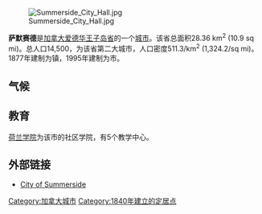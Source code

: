 {{无来源|time=2022-5-6}}
[[File:Summerside_City_Hall.jpg|thumb]]

'''萨默赛德'''是[[加拿大|加拿大]][[爱德华王子岛省|爱德华王子岛省]]的一个[[城市|城市]]。该省总面积28.36 km<sup>2</sup> (10.9 sq mi)。总人口14,500，为该省第二大城市，人口密度511.3/km<sup>2</sup> (1,324.2/sq mi)。1877年建制为镇，1995年建制为市。

==气候==
<!--Infobox begins-->{{Infobox Weather <!-- Important: remove all unused fields-->
|collapsed=<!--Any entry in this line will make the template initially collapsed. Leave blank or remove line for uncollapsed.-->
|metric_first=yes <!--Any entry in this line will display metric first. Leave blank or remove line for imperial.-->
|single_line=yes <!--Any entry in this line will display metric and imperial units on same line. Leave blank or remove line for separate lines-->
|location = Summerside
|Jan_REC_Hi_°C =12.1
|Feb_REC_Hi_°C =12.8
|Mar_REC_Hi_°C =15.6
|Apr_REC_Hi_°C =23.3
|May_REC_Hi_°C =32
|Jun_REC_Hi_°C =32.2
|Jul_REC_Hi_°C =33.3
|Aug_REC_Hi_°C =33.3
|Sep_REC_Hi_°C =31.7
|Oct_REC_Hi_°C =24.4
|Nov_REC_Hi_°C =21.2
|Dec_REC_Hi_°C =15.6
|Jan_Hi_°C =-3.4
|Feb_Hi_°C =-3
|Mar_Hi_°C =1.2
|Apr_Hi_°C =6.7
|May_Hi_°C =14
|Jun_Hi_°C =19.6
|Jul_Hi_°C =23.6
|Aug_Hi_°C =22.9
|Sep_Hi_°C =18
|Oct_Hi_°C =11.9
|Nov_Hi_°C =5.6
|Dec_Hi_°C =-0.3
|Year_Hi_°C =9.7
|Jan_Lo_°C =-12.3
|Feb_Lo_°C =-11.7
|Mar_Lo_°C =-6.8
|Apr_Lo_°C =-1.1
|May_Lo_°C =4.7
|Jun_Lo_°C =10.2
|Jul_Lo_°C =14.5
|Aug_Lo_°C =14.2
|Sep_Lo_°C =9.8
|Oct_Lo_°C =4.4
|Nov_Lo_°C =-0.9
|Dec_Lo_°C =-8
|Year_Lo_°C =1.4
|Jan_REC_Lo_°C =-29.9
|Feb_REC_Lo_°C =-26.1
|Mar_REC_Lo_°C =-23.9
|Apr_REC_Lo_°C =-13.4
|May_REC_Lo_°C =-5
|Jun_REC_Lo_°C =0
|Jul_REC_Lo_°C =6.7
|Aug_REC_Lo_°C =4.4
|Sep_REC_Lo_°C =-0.1
|Oct_REC_Lo_°C =-5.6
|Nov_REC_Lo_°C =-13.3
|Dec_REC_Lo_°C =-25.6
|Jan_Precip_mm =100.1
|Feb_Precip_mm =75.1
|Mar_Precip_mm =83.8
|Apr_Precip_mm =79.7
|May_Precip_mm =94
|Jun_Precip_mm =84.4
|Jul_Precip_mm =84.8
|Aug_Precip_mm =88.3
|Sep_Precip_mm =91.7
|Oct_Precip_mm =94.5
|Nov_Precip_mm =96.7
|Dec_Precip_mm =105
|Year_Precip_mm =1078
|source = [[Environment_Canada|Environment Canada]]
|accessdate = 2009-07-15
}}<!--Infobox ends-->
== 教育 ==
[[荷兰学院|荷兰学院]]为该市的社区学院，有5个教学中心。


==外部链接==
*[http://www.city.summerside.pe.ca/ City of Summerside]

{{爱德华王子岛省行政区划}}
[[Category:加拿大城市|Category:加拿大城市]]
[[Category:1840年建立的定居点|Category:1840年建立的定居点]]
